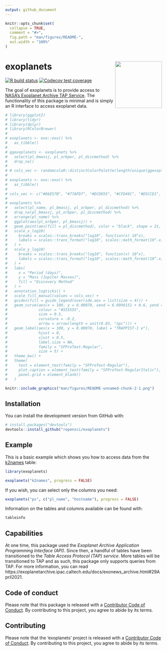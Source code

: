 ```yaml
---
output: github_document
---
```


<!-- README.md is generated from README.Rmd. Please edit that file -->

```r
knitr::opts_chunk$set(
  collapse = TRUE,
  comment = "#>",
  fig.path = "man/figures/README-",
  out.width = "100%"
)
```
# exoplanets <img src="man/figures/logo.png" align="right" height=150/>

<!-- badges: start -->
[![R build status](https://github.com/ropensci/exoplanets/workflows/R-CMD-check/badge.svg)](https://github.com/ropensci/exoplanets/actions/workflows/check-pak.yaml)
[![Codecov test coverage](https://codecov.io/gh/ropensci/exoplanets/branch/master/graph/badge.svg)](https://codecov.io/gh/ropensci/exoplanets?branch=master)
<!-- badges: end -->

The goal of exoplanets is to provide access to [NASA's Exoplanet Archive TAP Service](https://exoplanetarchive.ipac.caltech.edu/docs/TAP/usingTAP.html). The functionality of this package is minimal and is simply an R interface to access exoplanet data.

```r
# library(ggplot2)
# library(tidyr)
# library(dplyr)
# library(RColorBrewer)
# 
# exoplanets <- exo::exo() %>% 
#   as_tibble()
# 
# ggexoplanets <- exoplanets %>% 
#   select(pl_bmassj, pl_orbper, pl_discmethod) %>% 
#   drop_na() 
# 
# # cols_vec <- randomcoloR::distinctColorPalette(length(unique(ggexoplanets$pl_discmethod)))
# 
# exoplanets <- exo::exo() %>% 
#   as_tibble()
# 
# cols_vec <- c("#86E57B", "#77AFD7", "#DCD955", "#CFD49C", "#D5CCD1", "#84DECA", "#E15AB9", "#D4816C", "#BA91D1", "#A152DF")
# 
# exoplanets %>% 
#   select(pl_name, pl_bmassj, pl_orbper, pl_discmethod) %>% 
#   drop_na(pl_bmassj, pl_orbper, pl_discmethod) %>% 
#   arrange(pl_name) %>% 
#   ggplot(aes(pl_orbper, pl_bmassj)) +
#   geom_point(aes(fill = pl_discmethod), color = "black", shape = 21, size = 2) +
#   scale_x_log10(
#     breaks = scales::trans_breaks("log10", function(x) 10^x),
#     labels = scales::trans_format("log10", scales::math_format(10^.x))
#   ) +
#   scale_y_log10(
#     breaks = scales::trans_breaks("log10", function(x) 10^x),
#     labels = scales::trans_format("log10", scales::math_format(10^.x))
#   ) +
#   labs(
#     x = "Period (days)",
#     y = "Mass (Jupiter Masses)",
#     fill = "Discovery Method"
#   ) +
#   annotation_logticks() +
#   scale_fill_manual(values = cols_vec) +
#   guides(fill = guide_legend(override.aes = list(size = 4))) +
#   geom_curve(aes(x = 100, y = 0.00070, xend = 6.0996151 + 0.6, yend = 0.00194 - 0.0002), 
#              colour = "#555555", 
#              size = 0.5, 
#              curvature = -0.2,
#              arrow = arrow(length = unit(0.03, "npc"))) + 
#   geom_label(aes(x = 100, y = 0.00070, label = "TRAPPIST-1 e"), 
#              hjust = 0, 
#              vjust = 0.5, 
#              label.size = NA, 
#              family = "SFProText-Regular", 
#              size = 5) +
#   theme_bw() +
#   theme(
#     text = element_text(family = "SFProText-Regular"),
#     plot.caption = element_text(family = "SFProText-RegularItalic"),
#     panel.grid = element_blank()
#   )

knitr::include_graphics("man/figures/README-unnamed-chunk-2-1.png")
```

## Installation

You can install the development version from GitHub with:

``` r
# install.packages("devtools")
devtools::install_github("ropensci/exoplanets")
```

## Example

This is a basic example which shows you how to access data from the [k2names](https://exoplanetarchive.ipac.caltech.edu/docs/API_k2names_columns.html) table:

```r
library(exoplanets)

exoplanets("k2names", progress = FALSE)
```

If you wish, you can select only the columns you need: 

```r
exoplanets("ps", c("pl_name", "hostname"), progress = FALSE)
```

Information on the tables and columns available can be found with:

```r
tableinfo
```

## Capabilities

At one time, this package used the *Exoplanet Archive Application Programming Interface (API)*. Since then, a handful of tables have been transitioned to the *Table Access Protocol (TAP) service*. More tables will be transitioned to TAP and as such, this package only supports queries from TAP. For more information, you can read https://exoplanetarchive.ipac.caltech.edu/docs/exonews_archive.html#29April2021.

## Code of conduct

Please note that this package is released with a [Contributor Code of Conduct](https://ropensci.org/code-of-conduct/). By contributing to this project, you agree to abide by its terms.

## Contributing

Please note that the 'exoplanets' project is released with a
[Contributor Code of Conduct](CODE_OF_CONDUCT.md).
By contributing to this project, you agree to abide by its terms.
